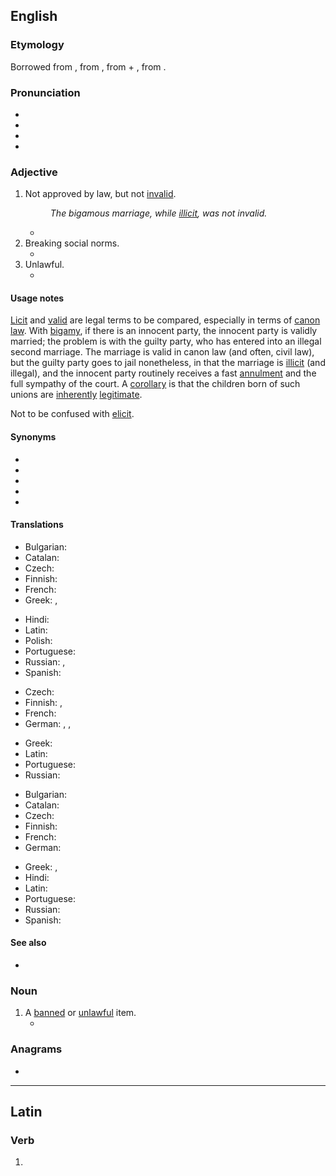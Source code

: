 {{also|il·lícit}}
==English==
{{wikipedia}}

===Etymology===
Borrowed from {{bor|en|fr|illicite}}, from {{der|en|la|illicitus}}, from {{m|la|in-||not}} + {{m|la|licitus||allowed, permitted}}, from {{m|la|licet||it is allowed}}.

===Pronunciation===
* {{IPA|en|/ɪˈlɪsɪt/}}
* {{audio|en|LL-Q1860 (eng)-Vealhurl-illicit.wav|Audio (Southern England)}}
* {{rhymes|en|ɪsɪt|s=3}}
* {{homophones|en|elicit}}

===Adjective===
{{en-adj}}

# {{lb|en|legal}} Not approved by law, but not [[invalid]].
#: ''The bigamous marriage, while [[illicit]], was not invalid.''
#* {{quote-book
|en
|date=2008-01-08
|title=Memo to the President Elect: How We Can Restore America's Reputation and Leadership
|first=Madeleine
|last=Albright
|authorlink=Madeleine Albright
|location=New York
|publisher=HarperCollins
|isbn=9780061351808
|ol=9952500M
|page=225
|passage=Such migrants may violate our laws against '''illicit''' entry, but if that's all they do then they are trespassers, not criminals.
}}
# Breaking social norms.
#* {{quote-book
|en
|year=1993
|title=Diaries: In Power 1983-1992
|first=Alan
|last=Clark
|authorlink=Alan Clark
|location=London
|publisher=Weidenfeld & Nicolson
|isbn=0297813528
|ol=1046930M
|passage=I only can properly enjoy carol services if I am having an '''illicit''' affair with someone in the congregation.
}}
# Unlawful.
#* {{quote-book
|en
|date=2010-07-29
|title={{w|The Dervish House}}
|first=Ian
|last=McDonald
|authorlink=Ian McDonald (British author)
|isbn=9780575089044
|ol=25418126M
|url=http://books.google.com/books?id=-rgZys-M4q4C&pg=PT328&dq=illicit
|passage=Ayşe Erkoç learned long ago that the secret of doing anything '''illicit''' in Istanbul is to do it in full public gaze in the clear light of day. No one ever questions the legitimacy of the blatant.
}}

====Usage notes====
[[licit|Licit]] and [[valid]] are legal terms to be compared, especially in terms of [[canon law]]. With [[bigamy]], if there is an innocent party, the innocent party is validly married; the problem is with the guilty party, who has entered into an illegal second marriage. The marriage is valid in canon law (and often, civil law), but the guilty party goes to jail nonetheless, in that the marriage is [[illicit]] (and illegal), and the innocent party routinely receives a fast [[annulment]] and the full sympathy of the court. A [[corollary]] is that the children born of such unions are [[inherently]] [[legitimate]].

Not to be confused with [[elicit]].

====Synonyms====
{{checksense|en}}
* {{l|en|criminal}}
* {{l|en|illegal}}
* {{l|en|illegitimate}}
* {{l|en|prohibited}}
* {{l|en|unlawful}}

====Translations====
{{trans-top|lacking licitness}}
* Bulgarian: {{t+|bg|забранен}}
* Catalan: {{t+|ca|il·lícit}}
* Czech: {{t+|cs|nezákonný|m}}
* Finnish: {{t+|fi|luvaton}}
* French: {{t+|fr|illicite}}
* Greek: {{t+|el|παράνομος}}, {{t+|el|έκνομος}}
{{trans-mid}}
* Hindi: {{t+|hi|अवैध|sc=Deva}}
* Latin: {{t|la|illicitus}}
* Polish: {{t+|pl|niedozwolony}}
* Portuguese: {{t+|pt|ilícito}}
* Russian: {{t+|ru|недозволенный}},
* Spanish: {{t+|es|ilícito}}
{{trans-bottom}}

{{trans-top|breaking social norms}}
* Czech: {{t|cs|nepřijatelný|m}}
* Finnish: {{t+|fi|luvaton}}, {{t+|fi|laiton}}
* French: {{t+|fr|illicite}}
* German: {{t+|de|unerlaubt}}, {{t+|de|verboten}}, {{t+|de|unzulässig}}
{{trans-mid}}
* Greek: {{t+|el|αθέμιτος}}
* Latin: {{t|la|illicitus}}
* Portuguese: {{t+|pt|ilícito}}
* Russian: {{t+|ru|неположенное|n}}
{{trans-bottom}}

{{trans-top|unlawful}}
* Bulgarian: {{t+|bg|незаконен}}
* Catalan: {{t+|ca|il·lícit}}
* Czech: {{t+|cs|nezákonný|m}}
* Finnish: {{t+|fi|laiton}}
* French: {{t+|fr|illicite}}
* German: {{t+|de|rechtswidrig}}
{{trans-mid}}
* Greek: {{t+|el|παράνομος}}, {{t+|el|έκνομος}}
* Hindi: {{t+|hi|अवैध|sc=Deva}}
* Latin: {{t|la|illicitus}}
* Portuguese: {{t+|pt|ilícito}}
* Russian: {{t+|ru|незако́нный}}
* Spanish: {{t+|es|ilícito}}
{{trans-bottom}}

====See also====
* {{l|en|elicit}}

===Noun===
{{en-noun}}

# A [[banned]] or [[unlawful]] item.
#* {{quote-book|en|title=The Life of the Heroin User: Typical Beginnings, Trajectories and Outcomes|author=Shane Darke|year=2011|passage=A large number of studies, however, have reported that it is rare for the user of 'hard' drugs not to have initiated cannabis use prior to the other '''illicits'''.}}

===Anagrams===
* {{anagrams|en|a=ciiillt|illitic}}

----

==Latin==

===Verb===
{{la-verb-form|illicit}}

# {{inflection of|la|illiciō||3|s|pres|actv|indc}}